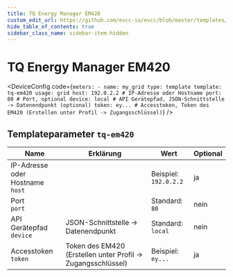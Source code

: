 ```yaml
---
title: TQ Energy Manager EM420
custom_edit_url: https://github.com/evcc-io/evcc/blob/master/templates/definition/meter/tq-em420.yaml
hide_table_of_contents: true
sidebar_class_name: sidebar-item-hidden
---
```



# TQ Energy Manager EM420

<div className="device-detail-container">
  <div className="device-detail-content">
    <DeviceFeatures features="" />

<DeviceConfig code={`meters:
    - name: my_grid
      type: template
      template: tq-em420
      usage: grid
      host: 192.0.2.2 # IP-Adresse oder Hostname
      port: 80 # Port, optional
      device: local # API Gerätepfad, JSON-Schnittstelle -> Datenendpunkt (optional)
      token: ey... # Accesstoken, Token des EM420 (Erstellen unter Profil -> Zugangsschlüssel)`}  />
  </div>
  <div className="device-detail-icon">
    <evcc-icon
      type="meter"
      name="tq-energy-manager-em420"
      size="400px"
      alt="TQ Energy Manager EM420"
      className="device-detail-icon-img"
    ></evcc-icon>
  </div>
</div>

## Templateparameter `tq-em420`

| Name | Erklärung | Wert | Optional |
|-----------|-----------|------|----------|
| IP-Adresse oder Hostname<br/>`host` |  | Beispiel: `192.0.2.2` | ja |
| Port<br/>`port` |  | Standard: `80` | nein |
| API Gerätepfad<br/>`device` | JSON-Schnittstelle -> Datenendpunkt | Standard: `local` | nein |
| Accesstoken<br/>`token` | Token des EM420 (Erstellen unter Profil -> Zugangsschlüssel) | Beispiel: `ey...` | ja |

